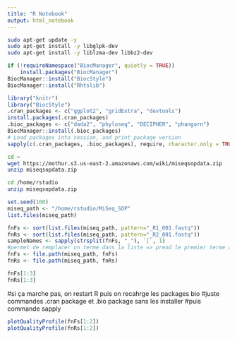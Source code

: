 ```yaml
---
title: "R Notebook"
output: html_notebook
---
```


```bash
sudo apt-get update -y
sudo apt-get install -y libglpk-dev 
sudo apt-get install -y liblzma-dev libbz2-dev
```

```r
if (!requireNamespace("BiocManager", quietly = TRUE))
    install.packages("BiocManager")
BiocManager::install("BiocStyle")
BiocManager::install("Rhtslib")
```

```r
library("knitr")
library("BiocStyle")
.cran_packages <- c("ggplot2", "gridExtra", "devtools")
install.packages(.cran_packages) 
.bioc_packages <- c("dada2", "phyloseq", "DECIPHER", "phangorn")
BiocManager::install(.bioc_packages)
# Load packages into session, and print package version
sapply(c(.cran_packages, .bioc_packages), require, character.only = TRUE)
```

```bash
cd ~
wget https://mothur.s3.us-east-2.amazonaws.com/wiki/miseqsopdata.zip
unzip miseqsopdata.zip
```

```bash
cd /home/rstudio
unzip miseqsopdata.zip
```

````r
set.seed(100)
miseq_path <- "/home/rstudio/MiSeq_SOP"
list.files(miseq_path)
````

```r
fnFs <- sort(list.files(miseq_path, pattern="_R1_001.fastq"))
fnRs <- sort(list.files(miseq_path, pattern="_R2_001.fastq"))
sampleNames <- sapply(strsplit(fnFs, "_"), `[`, 1)
#permet de remplacer un terme dans la liste => prend le premier terme avant le _ enlève ce qu'il y a après 
fnFs <- file.path(miseq_path, fnFs)
fnRs <- file.path(miseq_path, fnRs)
```

```r
fnFs[1:3]
fnRs[1:3]
```


#si ça marche pas, on restart R puis on recahrge les packages bio
#juste commandes .cran package et .bio package sans les installer 
#puis commande sapply 


```r
plotQualityProfile(fnFs[1:2])
plotQualityProfile(fnRs[1:2])
```



